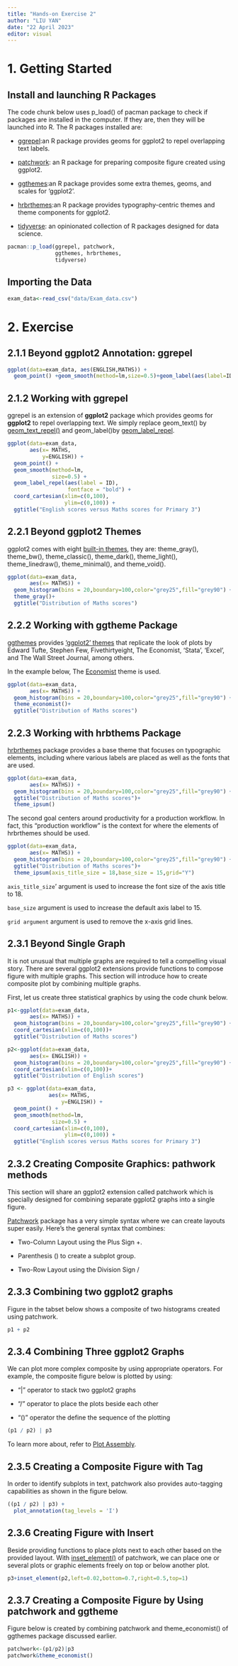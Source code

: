 ```yaml
---
title: "Hands-on Exercise 2"
author: "LIU YAN"
date: "22 April 2023"
editor: visual
---
```


# 1. Getting Started

## Install and launching R Packages

The code chunk below uses p_load() of pacman package to check if packages are installed in the computer. If they are, then they will be launched into R. The R packages installed are:

-   [ggrepel](https://ggrepel.slowkow.com/):an R package provides geoms for ggplot2 to repel overlapping text labels.

-   [patchwork](https://patchwork.data-imaginist.com/): an R package for preparing composite figure created using ggplot2.

-   [ggthemes](https://ggplot2.tidyverse.org/reference/ggtheme.html):an R package provides some extra themes, geoms, and scales for 'ggplot2'.

-   [hrbrthemes](https://cinc.rud.is/web/packages/hrbrthemes/):an R package provides typography-centric themes and theme components for ggplot2.

-   [tidyverse](https://www.tidyverse.org/): an opinionated collection of R packages designed for data science.

```r
pacman::p_load(ggrepel, patchwork, 
               ggthemes, hrbrthemes,
               tidyverse) 
```

## Importing the Data

```r
exam_data<-read_csv("data/Exam_data.csv")
```

# 2. Exercise

## 2.1.1 Beyond ggplot2 Annotation: ggrepel

```r
ggplot(data=exam_data, aes(ENGLISH,MATHS)) +
  geom_point() +geom_smooth(method=lm,size=0.5)+geom_label(aes(label=ID),hjust=.5,vjust=-.5)+coord_cartesian(xlim=c(0,100),ylim = c(0,100))+ggtitle("English scores versus Maths scores for Primary 3")
```

## 2.1.2 Working with ggrepel

ggrepel is an extension of **ggplot2** package which provides geoms for **ggplot2** to repel overlapping text. We simply replace geom_text() by [geom_text_repel()](https://ggrepel.slowkow.com/reference/geom_text_repel.html) and geom_label()by [geom_label_repel](https://ggrepel.slowkow.com/reference/geom_text_repel.html).

```r
ggplot(data=exam_data, 
       aes(x= MATHS, 
           y=ENGLISH)) +
  geom_point() +
  geom_smooth(method=lm, 
              size=0.5) +  
  geom_label_repel(aes(label = ID), 
                   fontface = "bold") +
  coord_cartesian(xlim=c(0,100),
                  ylim=c(0,100)) +
  ggtitle("English scores versus Maths scores for Primary 3")
```

## 2.2.1 Beyond ggplot2 Themes

ggplot2 comes with eight [built-in themes](https://ggplot2.tidyverse.org/reference/ggtheme.html), they are: theme_gray(), theme_bw(), theme_classic(), theme_dark(), theme_light(), theme_linedraw(), theme_minimal(), and theme_void().

```r
ggplot(data=exam_data, 
       aes(x= MATHS)) +
  geom_histogram(bins = 20,boundary=100,color="grey25",fill="grey90") +
  theme_gray()+
  ggtitle("Distribution of Maths scores")
```

## 2.2.2 Working with ggtheme Package

[ggthemes](https://cran.r-project.org/web/packages/ggthemes/) provides ['ggplot2' themes](https://yutannihilation.github.io/allYourFigureAreBelongToUs/ggthemes/) that replicate the look of plots by Edward Tufte, Stephen Few, Fivethirtyeight, The Economist, 'Stata', 'Excel', and The Wall Street Journal, among others.

In the example below, The [Economist](https://www.economist.com/graphic-detail) theme is used.

```r
ggplot(data=exam_data, 
       aes(x= MATHS)) +
  geom_histogram(bins = 20,boundary=100,color="grey25",fill="grey90") +
  theme_economist()+
  ggtitle("Distribution of Maths scores")
```

## 2.2.3 Working with hrbthems Package

[hrbrthemes](https://cinc.rud.is/web/packages/hrbrthemes/) package provides a base theme that focuses on typographic elements, including where various labels are placed as well as the fonts that are used.

```r
ggplot(data=exam_data, 
       aes(x= MATHS)) +
  geom_histogram(bins = 20,boundary=100,color="grey25",fill="grey90") +
  ggtitle("Distribution of Maths scores")+
  theme_ipsum()
```

The second goal centers around productivity for a production workflow. In fact, this "production workflow" is the context for where the elements of hrbrthemes should be used.

```r
ggplot(data=exam_data, 
       aes(x= MATHS)) +
  geom_histogram(bins = 20,boundary=100,color="grey25",fill="grey90") +
  ggtitle("Distribution of Maths scores")+
  theme_ipsum(axis_title_size = 18,base_size = 15,grid="Y")
```

`axis_title_size`' argument is used to increase the font size of the axis title to 18.

`base_size` argument is used to increase the default axis label to 15.

`grid argument` argument is used to remove the x-axis grid lines.

## 2.3.1 Beyond Single Graph

It is not unusual that multiple graphs are required to tell a compelling visual story. There are several ggplot2 extensions provide functions to compose figure with multiple graphs. This section will introduce how to create composite plot by combining multiple graphs.

First, let us create three statistical graphics by using the code chunk below.

```r
p1<-ggplot(data=exam_data, 
       aes(x= MATHS)) +
  geom_histogram(bins = 20,boundary=100,color="grey25",fill="grey90") +
  coord_cartesian(xlim=c(0,100))+
  ggtitle("Distribution of Maths scores")
```

```r
p2<-ggplot(data=exam_data, 
       aes(x= ENGLISH)) +
  geom_histogram(bins = 20,boundary=100,color="grey25",fill="grey90") +
  coord_cartesian(xlim=c(0,100))+
  ggtitle("Distribution of English scores")
```

```r

p3 <- ggplot(data=exam_data, 
             aes(x= MATHS, 
                 y=ENGLISH)) +
  geom_point() +
  geom_smooth(method=lm, 
              size=0.5) +  
  coord_cartesian(xlim=c(0,100),
                  ylim=c(0,100)) +
  ggtitle("English scores versus Maths scores for Primary 3")
```

## 2.3.2 Creating Composite Graphics: pathwork methods

This section will share an ggplot2 extension called patchwork which is specially designed for combining separate ggplot2 graphs into a single figure.

[Patchwork](https://patchwork.data-imaginist.com/) package has a very simple syntax where we can create layouts super easily. Here's the general syntax that combines:

-   Two-Column Layout using the Plus Sign +.

-   Parenthesis () to create a subplot group.

-   Two-Row Layout using the Division Sign /

## 2.3.3 Combining two ggplot2 graphs

Figure in the tabset below shows a composite of two histograms created using patchwork.

```r

p1 + p2
```

## 2.3.4 Combining Three ggplot2 Graphs

We can plot more complex composite by using appropriate operators. For example, the composite figure below is plotted by using:

-   "\|" operator to stack two ggplot2 graphs

-   "/" operator to place the plots beside each other

-   "()" operator the define the sequence of the plotting

```r
(p1 / p2) | p3
```

To learn more about, refer to [Plot Assembly](https://patchwork.data-imaginist.com/articles/guides/assembly.html).

## 2.3.5 Creating a Composite Figure with Tag

In order to identify subplots in text, patchwork also provides auto-tagging capabilities as shown in the figure below.

```r
((p1 / p2) | p3) + 
  plot_annotation(tag_levels = 'I')
```

## 2.3.6 Creating Figure with Insert

Beside providing functions to place plots next to each other based on the provided layout. With [inset_element()](https://patchwork.data-imaginist.com/reference/inset_element.html) of patchwork, we can place one or several plots or graphic elements freely on top or below another plot.

```r

p3+inset_element(p2,left=0.02,bottom=0.7,right=0.5,top=1)
```

## 2.3.7 Creating a Composite Figure by Using patchwork and ggtheme

Figure below is created by combining patchwork and theme_economist() of ggthemes package discussed earlier.

```r

patchwork<-(p1/p2)|p3
patchwork&theme_economist()
```
